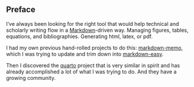 
## Preface {.unnumbered}

I've always been looking for the right tool that would help
technical and scholarly writing flow in a
[Markdown](https://daringfireball.net/projects/markdown/)-driven way.
Managing figures, tables, equations, and bibliographies.
Generating html, latex, or pdf.

I had my own previous hand-rolled projects to do this:
[markdown-memo](https://github.com/rreece/markdown-memo),
which I was trying to update and trim down into
[markdown-easy](https://github.com/rreece/markdown-easy).

Then I discovered the [quarto](https://quarto.org)
project that is very similar in spirit and has already
accomplished a lot of what I was trying to do.
And they have a growing community.

